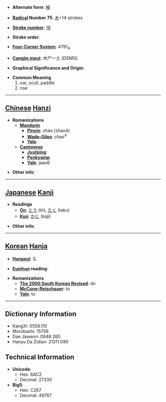 * '''Alternate form''': [[棹]]

* '''[[Wiktionary:Chinese radical index| Radical]] Number 75''': [[Wiktionary:Chinese radical index 木|木]]+14 strokes

* '''[[Wiktionary:Chinese total strokes index|Stroke number]]''': [[Wiktionary:Chinese total strokes index 18|18]]

* '''Stroke order''': 

* '''[[Wiktionary:Chinese four corner index|Four-Corner System]]''': 4791<sub>4</sub>

* '''[[Wiktionary:Chinese Cangjie index|Cangjie input]]''': 木尸一土 (DSMG)

* '''Graphical Significance and Origin''': 

* '''Common Meaning'''
*#oar, scull, paddle
*# row


----

== [[Chinese]] [[Hanzi]] ==

* '''Romanizations'''
** '''[[Mandarin]]'''
*** '''[[Pinyin]]''': zhào (zhao4)
*** '''[[Wade-Giles]]''': chao<sup>4</sup>
*** '''[[Yale]]''': 
** '''[[Cantonese]]'''
*** '''[[Jyutping]]''':
*** '''[[Penkyamp]]''': 
*** '''[[Yale]]''': jaau6

* '''Other info''': 

----

== [[Japanese]] [[Kanji]] ==

* '''Readings'''
** '''[[On]]''': [[とう]] (tō), [[たく]] (taku)
** '''[[Kun]]''': [[かじ]] (kaji)

* '''Other info''':  

----

== [[Korean]] [[Hanja]] ==

* '''[[Hangeul]]''': 도

* '''[[Eumhun]] reading''': 

* '''Romanizations'''
** '''[[The 2000 South Korean Revised Romanization|The 2000 South Korean Revised]]''': do
** '''[[McCune-Reischauer]]''': to
** '''[[Yale]]''': to

----

== Dictionary Information ==

* KangXi: 0559.110
* Morobashi: 15756
* Dae Jaweon: 0948.260
* Hanyu Da Zidian: 21311.090

== Technical Information ==

* '''Unicode''':
** Hex: 6AC2
** Decimal: 27330
* '''Big5''':
** Hex: C267
** Decimal: 49767